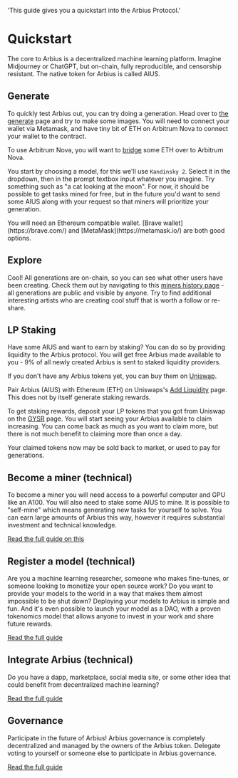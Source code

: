   'This guide gives you a quickstart into the Arbius Protocol.'

# Quickstart

The core to Arbius is a decentralized machine learning platform. Imagine Midjourney or ChatGPT, but on-chain, fully reproducible, and censorship resistant. The native token for Arbius is called AIUS.

## Generate

To quickly test Arbius out, you can try doing a generation. Head over to [the generate](https://arbius.ai/generate) page and try to make some images. You will need to connect your wallet via Metamask, and have tiny bit of ETH on Arbitrum Nova to connect your wallet to the contract.

To use Arbitrum Nova, you will want to [bridge](https://bridge.arbitrum.io/?destinationChain=arbitrum-nova&sourceChain=ethereum) some ETH over to Arbitrum Nova.

You start by choosing a model, for this we'll use `Kandinsky 2`. Select it in the dropdown, then in the prompt textbox input whatever you imagine. Try something such as "a cat looking at the moon". For now, it should be possible to get tasks mined for free, but in the future you'd want to send some AIUS along with your request so that miners will prioritize your generation.

<Note>
  You will need an Ethereum compatible wallet. [Brave wallet](https://brave.com/) and [MetaMask](https://metamask.io/) are both good options.
</Note>

## Explore

Cool! All generations are on-chain, so you can see what other users have been creating. Check them out by navigating to this [miners history page](https://arbius.ai/history/0x1A320E53A25f518B893F286f3600cc204c181a8E) - all generations are public and visible by anyone. Try to find additional interesting artists who are creating cool stuff that is worth a follow or re-share.

## LP Staking

Have some AIUS and want to earn by staking? You can do so by providing liquidity to the Arbius protocol. You will get free Arbius made available to you - 9% of all newly created Arbius is sent to staked liquidity providers.

If you don't have any Arbius tokens yet, you can buy them on [Uniswap](https://app.uniswap.org/swap?outputCurrency=0x8AFE4055Ebc86Bd2AFB3940c0095C9aca511d852).

Pair Arbius (AIUS) with Ethereum (ETH) on Uniswaps's [Add Liquidity](https://app.uniswap.org/add/v2/ETH/0x8AFE4055Ebc86Bd2AFB3940c0095C9aca511d852) page. This does not by itself generate staking rewards.

To get staking rewards, deposit your LP tokens that you got from Uniswap on the [GYSR](https://app.gysr.io/pool/0xf0148b59d7f31084fb22ff969321fdfafa600c02?network=ethereum) page. You will start seeing your Arbius available to claim increasing. You can come back as much as you want to claim more, but there is not much benefit to claiming more than once a day.

Your claimed tokens now may be sold back to market, or used to pay for generations.

## Become a miner (technical)

To become a miner you will need access to a powerful computer and GPU like an A100. You will also need to stake some AIUS to mine. It is possible to "self-mine" which means generating new tasks for yourself to solve. You can earn large amounts of Arbius this way, however it requires substantial investment and technical knowledge.

[Read the full guide on this](/mining)


## Register a model (technical)

Are you a machine learning researcher, someone who makes fine-tunes, or someone looking to monetize your open source work? Do you want to provide your models to the world in a way that makes them almost impossible to be shut down? Deploying your models to Arbius is simple and fun. And it's even possible to launch your model as a DAO, with a proven tokenomics model that allows anyone to invest in your work and share future rewards.

[Read the full guide](/register-model)

## Integrate Arbius (technical)

Do you have a dapp, marketplace, social media site, or some other idea that could benefit from decentralized machine learning?

[Read the full guide](/integrate)

## Governance

Participate in the future of Arbius! Arbius governance is completely decentralized and managed by the owners of the Arbius token. Delegate voting to yourself or someone else to participate in Arbius governance.

[Read the full guide](/governance)
